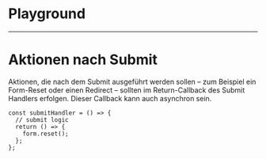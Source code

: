 # Playground

<LiveCodeEditor />

---

# Aktionen nach Submit

Aktionen, die nach dem Submit ausgeführt werden sollen – zum Beispiel ein
Form-Reset oder einen Redirect – sollten im Return-Callback des Submit Handlers
erfolgen. Dieser Callback kann auch asynchron sein.

```
const submitHandler = () => {
  // submit logic
  return () => {
    form.reset();
  };
};
```

<LiveCodeEditor example="resetOnSubmit" editorCollapsed />

